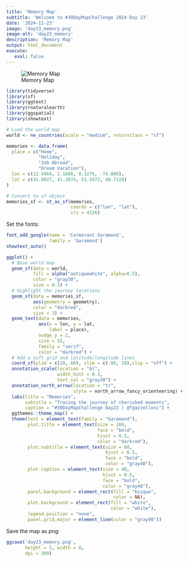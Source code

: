 ```yaml
---
title: 'Memory Map'
subtitle: 'Welcome to #30DayMapChallenge 2024 Day 23'
date: '2024-11-23'
image: 'day23_memory.png'
image-alt: 'day23_memory'
description: 'Memory Map'
output: html_document
execute: 
   eval: false
---
```


![Memory Map](day23_memory.png)
```r
library(tidyverse)
library(sf)
library(ggtext)
library(rnaturalearth)
library(ggspatial)
library(showtext)
```


```r
# Load the world map
world <- ne_countries(scale = "medium", returnclass = "sf")
```


```r
memories <- data.frame(
  place = c("Home", 
            "Holiday", 
            "Job Abroad", 
            "Dream Vacation"),
  lon = c(12.4964, 2.1686, 0.1276, -74.006),
  lat = c(41.9027, 41.3874, 51.5072, 40.7128)
)
```


```r
# Convert to sf object
memories_sf <- st_as_sf(memories, 
                        coords = c("lon", "lat"), 
                        crs = 4326)
```

Set the fonts:
```r
font_add_google(name = 'Cormorant Garamond', 
                family = 'Garamond')
showtext_auto()
```

```r
ggplot() +
  # Base world map
  geom_sf(data = world, 
          fill = alpha("antiquewhite", alpha=0.5),
          color = "gray50", 
          size = 0.3) +
  # Highlight the journey locations
  geom_sf(data = memories_sf, 
          aes(geometry = geometry), 
          color = "darkred", 
          size = 3) +
  geom_text(data = memories,
            aes(x = lon, y = lat, 
                label = place),
            nudge_y = 2,
            size = 15,
            family = "serif",
            color = "darkred") +
  # Add a soft grid and latitude/longitude lines
  coord_sf(ylim = c(20, 60), xlim = c(-90, 20),clip = "off") +
  annotation_scale(location = "bl", 
                   width_hint = 0.3, 
                   text_col = "gray30") +
  annotation_north_arrow(location = "tr", 
                         style = north_arrow_fancy_orienteering) +
  labs(title = "Memories",
       subtitle = "Tracing the journey of cherished moments",
       caption = "#30DayMapChallenge Day23 | @fgazzelloni") +
  ggthemes::theme_map() +
  theme(text = element_text(family = "Garamond"),
        plot.title = element_text(size = 160, 
                                  face = "bold", 
                                  hjust = 0.5, 
                                  color = "darkred"),
        plot.subtitle = element_text(size = 60, 
                                     hjust = 0.5,
                                     face = "bold",
                                     color = "gray40"),
        plot.caption = element_text(size = 40, 
                                    hjust = 0.5, 
                                    face = "bold",
                                    color = "gray40"),
        panel.background = element_rect(fill = "bisque", 
                                        color = NA),
        plot.background = element_rect(fill = "white", 
                                       color = "white"),
        legend.position = "none",
        panel.grid.major = element_line(color = "gray90"))
```


Save the map as png:
```r
ggsave('day23_memory.png', 
       height = 5, width = 8, 
       dpi = 300)
```

